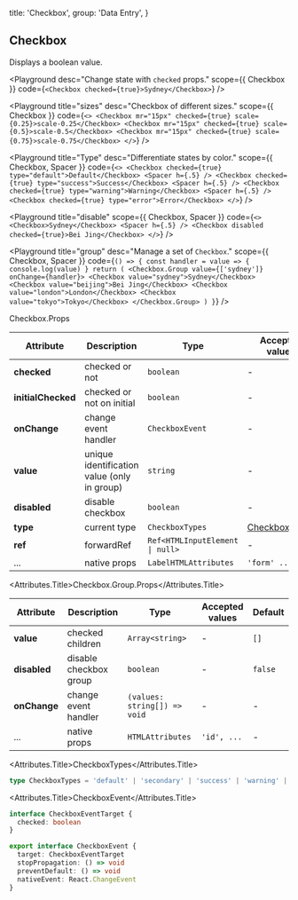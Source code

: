 
  title: 'Checkbox',
  group: 'Data Entry',
}

## Checkbox

Displays a boolean value.

<Playground
  desc="Change state with `checked` props."
  scope={{ Checkbox }}
  code={`
<Checkbox checked={true}>Sydney</Checkbox>
`}
/>

<Playground
  title="sizes"
  desc="Checkbox of different sizes."
  scope={{ Checkbox }}
  code={`
<>
  <Checkbox mr="15px" checked={true} scale={0.25}>scale-0.25</Checkbox>
  <Checkbox mr="15px" checked={true} scale={0.5}>scale-0.5</Checkbox>
  <Checkbox mr="15px" checked={true} scale={0.75}>scale-0.75</Checkbox>
</>
`}
/>

<Playground
  title="Type"
  desc="Differentiate states by color."
  scope={{ Checkbox, Spacer }}
  code={`
<>
  <Checkbox checked={true} type="default">Default</Checkbox>
  <Spacer h={.5} />
  <Checkbox checked={true} type="success">Success</Checkbox>
  <Spacer h={.5} />
  <Checkbox checked={true} type="warning">Warning</Checkbox>
  <Spacer h={.5} />
  <Checkbox checked={true} type="error">Error</Checkbox>
</>
`}
/>

<Playground
  title="disable"
  scope={{ Checkbox, Spacer }}
  code={`
<>
  <Checkbox>Sydney</Checkbox>
  <Spacer h={.5} />
  <Checkbox disabled checked={true}>Bei Jing</Checkbox>
</>
`}
/>

<Playground
  title="group"
  desc="Manage a set of `Checkbox`."
  scope={{ Checkbox, Spacer }}
  code={`
() => {
  const handler = value => {
    console.log(value)
  }
  return (
    <Checkbox.Group value={['sydney']} onChange={handler}>
      <Checkbox value="sydney">Sydney</Checkbox>
      <Checkbox value="beijing">Bei Jing</Checkbox>
      <Checkbox value="london">London</Checkbox>
      <Checkbox value="tokyo">Tokyo</Checkbox>
    </Checkbox.Group>
  )
}
`}
/>

<Attributes edit="/pages/en-us/components/checkbox.mdx">
<Attributes.Title>Checkbox.Props</Attributes.Title>

| Attribute          | Description                                 | Type                                           | Accepted values                 | Default   |
| ------------------ | ------------------------------------------- | ---------------------------------------------- | ------------------------------- | --------- |
| **checked**        | checked or not                              | `boolean`                                      | -                               | -         |
| **initialChecked** | checked or not on initial                   | `boolean`                                      | -                               | `false`   |
| **onChange**       | change event handler                        | `CheckboxEvent`                                | -                               | -         |
| **value**          | unique identification value (only in group) | `string`                                       | -                               | -         |
| **disabled**       | disable checkbox                            | `boolean`                                      | -                               | `false`   |
| **type**           | current type                                | `CheckboxTypes`                                | [CheckboxTypes](#checkboxtypes) | `default` |
| **ref**            | forwardRef                                  | <Code>Ref<HTMLInputElement &#124; null></Code> | -                               | -         |
| ...                | native props                                | `LabelHTMLAttributes`                          | `'form' ...`                    | -         |

<Attributes.Title>Checkbox.Group.Props</Attributes.Title>

| Attribute    | Description            | Type                         | Accepted values | Default |
| ------------ | ---------------------- | ---------------------------- | --------------- | ------- |
| **value**    | checked children       | `Array<string>`              | -               | `[]`    |
| **disabled** | disable checkbox group | `boolean`                    | -               | `false` |
| **onChange** | change event handler   | `(values: string[]) => void` | -               | -       |
| ...          | native props           | `HTMLAttributes`             | `'id', ...`     | -       |

<Attributes.Title>CheckboxTypes</Attributes.Title>

```ts
type CheckboxTypes = 'default' | 'secondary' | 'success' | 'warning' | 'error'
```

<Attributes.Title>CheckboxEvent</Attributes.Title>

```ts
interface CheckboxEventTarget {
  checked: boolean
}

export interface CheckboxEvent {
  target: CheckboxEventTarget
  stopPropagation: () => void
  preventDefault: () => void
  nativeEvent: React.ChangeEvent
}
```

</Attributes>

